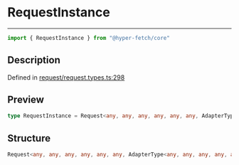 

# RequestInstance

<div class="api-docs__separator" data-reactroot="">

---

</div><div class="api-docs__import" data-reactroot="">

```ts
import { RequestInstance } from "@hyper-fetch/core"
```

</div><div class="api-docs__section">

## Description

</div><div class="api-docs__description"><span class="api-docs__do-not-parse">



</span></div><p class="api-docs__definition">

Defined in [request/request.types.ts:298](https://github.com/BetterTyped/hyper-fetch/blob/c3e2c45/packages/core/src/request/request.types.ts#L298)

</p><div class="api-docs__section">

## Preview

</div><div class="api-docs__preview type single">

```ts
type RequestInstance = Request<any, any, any, any, any, any, AdapterType<any, any, any, any, any>, any, any, any>;
```

</div><div class="api-docs__section">

## Structure

</div><div class="api-docs__returns">

```ts
Request<any, any, any, any, any, any, AdapterType<any, any, any, any, any>, any, any, any>
```

</div>